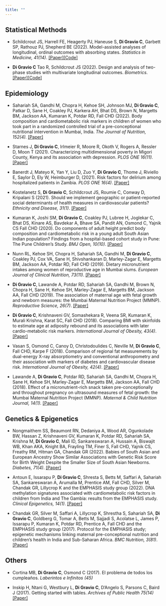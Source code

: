 ```yaml
---
title: ""
---
```


## Statistical Methods

-   Schildcrout JS, Harrell FE, Heagerty PJ, Haneuse S, **Di Gravio C**, Garbett SP, Rathouz PJ, Shepherd BE (2022). Model-assisted analyses of longitudinal, ordinal outcomes with absorbing states. *Statistics in Medicine, 41(14)*. [\[Paper\]](https://onlinelibrary.wiley.com/doi/abs/10.1002/sim.9366)[\[Code\]](https://github.com/schildjs/OMTM1)

-   **Di Gravio C** Tao R, Schildcrout JS (2022). Design and analysis of two-phase studies with multivariate longitudinal outcomes. *Biometrics*. [\[Paper\]](https://onlinelibrary.wiley.com/doi/abs/10.1111/biom.13616)[\[Code\]](https://github.com/ChiaraDG/MultivariateODS_LMM)

## Epidemiology

-   Sahariah SA, Gandhi M, Chopra H, Kehoe SH, Johnson MJ, **Di Gravio C**, Patkar D, Sane H, Coakley PJ, Karkera AH, Bhat DS, Brown N, Margetts BM, Jackson AA, Kumaran K, Potdar RD, Fall CHD (2022). Body composition and cardiometabolic risk markers in children of women who took part in a randomized controlled trial of a pre-conceptional nutritional intervention in Mumbai, India. *The Journal of Nutrition, 152(4).* [\[Paper\]](https://academic.oup.com/jn/article/152/4/1070/6500204?login=false)

-   Starnes J, **Di Gravio C**, Irlmeier R, Moore R, Okoth V, Rogers A, Ressler D, Moon T (2021). Characterizing multidimensional poverty in Migori County, Kenya and its association with depression. *PLOS ONE 16(11).* [\[Paper\]](https://journals.plos.org/plosone/article?id=10.1371/journal.pone.0259848)

-   Banerdt J, Mateyo K, Yan Y, Liu D, Zuo Y, **Di Gravio C**, Thome J, Riviello E, Saylor D, Ely W, Heimburger D, (2021). Risk factors for delirium among hospitalized patients in Zambia. *PLOS ONE 16(4)*. [\[Paper\]](https://journals.plos.org/plosone/article?id=10.1371/journal.pone.0249097)

-   Kostelanetz S, **Di Gravio C**, Schildcrout JS, Roumie C, Conway D, Kripalani S (2021). Should we implement geographic or patient-reported social determinants of health measures in cardiovascular patients? *Ethnicity and Disease, 31(1)*. [\[Paper\]](https://pubmed.ncbi.nlm.nih.gov/33519151/)

-   Kumaran K, Joshi SM, **Di Gravio C**, Coakley PJ, Lubree H, Joglekar C, Bhat DS, Kinare AS, Bavdekar A, Bhave SA, Pandit AN, Osmond C, Yajnik CS Fall CHD (2020). Do components of adult height predict body composition and cardiometabolic risk in a young adult South Asian Indian population? Findings from a hospital-based cohort study in Pune: The Pune Children's Study. *BMJ Open, 10(10)*. [\[Paper\]](https://bmjopen.bmj.com/content/10/10/e036897.long)

-   Nunn RL, Kehoe SH, Chopra H, Sahariah SA, Gandhi M, **Di Gravio C**, Coakley PJ, Cox VA, Sane H, Shivshankaran D, Marley-Zagar E, Margetts BM, Jackson AA, Potdar RD, Fall CHD (2019). Dietary micronutrient intakes among women of reproductive age in Mumbai slums. *European Journal of Clinical Nutrition, 73(11)*. [\[Paper\]](https://www.nature.com/articles/s41430-019-0429-6)

-   **Di Gravio C**, Lawande A, Potdar RD, Sahariah SA, Gandhi M, Brown N, Chopra H, Sane H, Kehoe SH, Marley-Zagar E, Margetts BM, Jackson AA, Fall CHD (2019). The association of maternal age with fetal growth and newborn measures: the Mumbai Maternal Nutrition Project (MMNP). *Reproductive Science, 26(7)*. [\[Paper\]](https://pubmed.ncbi.nlm.nih.gov/30419799/)

-   **Di Gravio C**, Krishnaveni GV, Somashekara R, Veena SR, Kumaran K, Murali Krishna, Karat SC, Fall CHD (2018). Comparing BMI with skinfolds to estimate age at adiposity rebound and its associations with later cardio-metabolic risk markers. *International Journal of Obesity, 43(4)*. [\[Paper\]](https://www.nature.com/articles/s41366-018-0144-8)

-   Vasan S, Osmond C, Canoy D, Christodoulides C, Neville M, **Di Gravio C**, Fall CHD, Karpe F (2018). Comparison of regional fat measurements by dual-energy X-ray absorptiometry and conventional anthropometry and their association with markers of diabetes and cardiovascular disease risk. *International Journal of Obesity, 42(4)*. [\[Paper\]](https://www.nature.com/articles/ijo2017289)

-   Lawande A, **Di Gravio C**, Potdar RD, Sahariah SA, Gandhi M, Chopra H, Sane H, Kehoe SH, Marley-Zagar E, Margetts BM, Jackson AA, Fall CHD (2018). Effect of a micronutrient-rich snack taken pre-conceptionally and throughout pregnancy on ultrasound measures of fetal growth: the Mumbai Maternal Nutrition Project (MMNP). *Maternal & Child Nutrition Journal, 14(1).* [\[Paper\]](https://pubmed.ncbi.nlm.nih.gov/28251804/)

## Genetics & Epigenetics

-   Nongmaithem SS, Beaumont RN, Dedaniya A, Wood AR, Ogunkolade BW, Hassan Z, Krishnaveni GV, Kumaran K, Potdar RD, Sahariah SA, Krishna M, **Di Gravio C**, Mali ID, Sankareswaran A, Hussain A, Biswajit WB, Khan AKA, Knight BA, Frayling TM, Finer S, Fall CHD, Yajnik CS, Freathy RM, Hitman GA, Chandak GR (2022). Babies of South Asian and European Ancestry Show Similar Associations with Genetic Risk Score for Birth Weight Despite the Smaller Size of South Asian Newborns. *Diabetes, 71(4)*. [\[Paper\]](https://diabetesjournals.org/diabetes/article-abstract/71/4/821/140943/Babies-of-South-Asian-and-European-Ancestry-Show?redirectedFrom=fulltext)

-   Antoun E, Issarapu P, **Di Gravio C**, Shresta S, Betts M, Saffari A, Sahariah SA, Sankareswaran A, Arumalla M, Prentice AM, Fall CHD, Silver M, Chandak GR, Lillycrop K and the EMPHASIS study group (2022). DNA methylation signatures associated with cardiometabolic risk factors in children from India and The Gambia: results from the EMPHASIS study. *Clinical Epigenetics, 14(1)*. [\[Paper\]](https://clinicalepigeneticsjournal.biomedcentral.com/articles/10.1186/s13148-021-01213-3)

-   Chandak GR, Silver M, Saffari A, Lillycrop K, Shrestha S, Sahariah SA, **Di Gravio C**, Goldberg G, Tomar A, Betts M, Sajjadi S, Acolatse L, James P, Issarapu P, Kumaran K, Potdar RD, Prentice A, Fall CHD and the EMPHASIS study group (2017). Protocol for the EMPHASIS study; epigenetic mechanisms linking maternal pre-conceptional nutrition and children's health in India and Sub-Saharan Africa. *BMC Nutrition, 3(81)*. [\[Paper\]](https://bmcnutr.biomedcentral.com/articles/10.1186/s40795-017-0200-0)

## Others

-   Cortina MB, **Di Gravio C**, Osmond C (2017). El problema de todos los cumpleaños. *Laberintos e Infinitos (45)*

-   Inskip H, Ntani G, Westbury L, **Di Gravio C**, D'Angelo S, Parsons C, Baird J (2017). Getting started with tables. *Archives of Public Health 75(14)* [\[Paper\]](https://archpublichealth.biomedcentral.com/articles/10.1186/s13690-017-0180-1)

